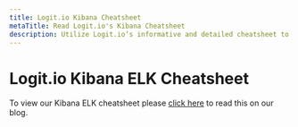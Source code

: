 ```yaml
---
title: Logit.io Kibana Cheatsheet
metaTitle: Read Logit.io's Kibana Cheatsheet
description: Utilize Logit.io’s informative and detailed cheatsheet to help with Kibana and Elastic Search Lucene query syntax.
---
```


# Logit.io Kibana ELK Cheatsheet

To view our Kibana ELK cheatsheet 
please [click here](https://logit.io/blog/post/kibana-elk-cheatsheet) to read this on our blog.